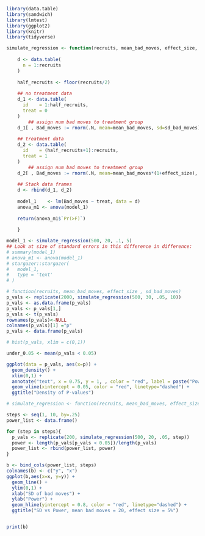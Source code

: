 ```r
library(data.table)
library(sandwich)
library(lmtest)
library(ggplot2)
library(knitr)
library(tidyverse)
```

```r
simulate_regression <- function(recruits, mean_bad_moves, effect_size, sd_bad_moves){
    
    d <- data.table(
      n = 1:recruits
    )
    
    half_recruits <- floor(recruits/2)
    
    ## no treatment data 
    d_1 <- data.table(
      id    = 1:half_recruits, 
      treat = 0
    )
        ## assign num bad moves to treatment group
    d_1[ , Bad_moves := rnorm(.N, mean=mean_bad_moves, sd=sd_bad_moves)]
    
    ## treatment data 
    d_2 <- data.table(
      id    = (half_recruits+1):recruits, 
      treat = 1
    )
        ## assign num bad moves to treatment group
    d_2[ , Bad_moves := rnorm(.N, mean=mean_bad_moves*(1+effect_size), sd=sd_bad_moves)]
    
    ## Stack data frames 
    d <- rbind(d_1, d_2)
    
    model_1    <- lm(Bad_moves ~ treat, data = d)
    anova_m1 <- anova(model_1)
    
    return(anova_m1$`Pr(>F)`)
    
    }

model_1 <- simulate_regression(500, 20, .1, 5)
## Look at size of standard errors in this difference in difference: 
# summary(model_1)
# anova_m1 <- anova(model_1)
# stargazer::stargazer(
#   model_1,
#   type = 'text'
# )


```
```r
# function(recruits, mean_bad_moves, effect_size , sd_bad_moves)
p_vals <- replicate(2000, simulate_regression(500, 30, .05, 10))
p_vals <- as.data.frame(p_vals)
p_vals <- p_vals[1,]
p_vals <- t(p_vals)
rownames(p_vals)<-NULL
colnames(p_vals)[1] ="p"
p_vals <- data.frame(p_vals)
```

```r
# hist(p_vals, xlim = c(0,1))

under_0.05 <- mean(p_vals < 0.05)

ggplot(data = p_vals, aes(x=p)) + 
  geom_density() +
  xlim(0,1) + 
  annotate("text", x = 0.75, y = 1, , color = "red", label = paste("Power: ", paste(under_0.05*100, "%",sep=""), sep="")) +
  geom_vline(xintercept = 0.05, color = "red", linetype="dashed") +
  ggtitle("Density of P-values")

```

```r
# simulate_regression <- function(recruits, mean_bad_moves, effect_size, sd_bad_moves)

steps <- seq(1, 10, by=.25)
power_list <- data.frame()

for (step in steps){
  p_vals <- replicate(200, simulate_regression(500, 20, .05, step))
  power <- length(p_vals[p_vals < 0.05])/length(p_vals)
  power_list <- rbind(power_list, power)
}

b <- bind_cols(power_list, steps)
colnames(b) <- c("y", "x")
ggplot(b,aes(x=x, y=y)) + 
  geom_line() + 
  ylim(0,1) + 
  xlab("SD of bad moves") + 
  ylab("Power") + 
  geom_hline(yintercept = 0.8, color = "red", linetype="dashed") +
  ggtitle("SD vs Power, mean bad moves = 20, effect size = 5%")


print(b)

```

